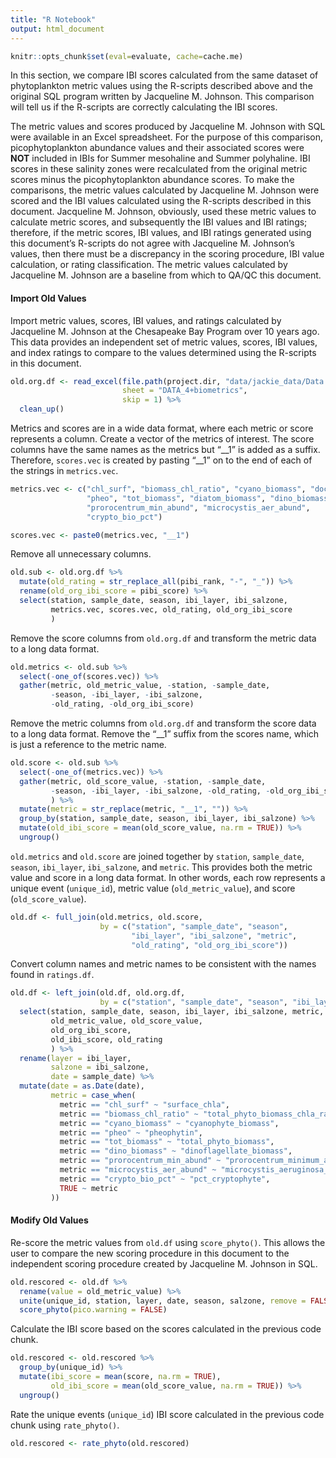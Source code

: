 ```yaml
---
title: "R Notebook"
output: html_document
---
```


```r
knitr::opts_chunk$set(eval=evaluate, cache=cache.me)
```

In this section, we compare IBI scores calculated from the same dataset of phytoplankton metric values using the R-scripts described above and the original SQL program written by Jacqueline M. Johnson. This comparison will tell us if the R-scripts are correctly calculating the IBI scores. 

The metric values and scores produced by Jacqueline M. Johnson with SQL were available in an Excel spreadsheet. For the purpose of this comparison, picophytoplankton abundance values and their associated scores were __NOT__ included in IBIs for Summer mesohaline and Summer polyhaline. IBI scores in these salinity zones were recalculated from the original metric scores minus the picophytoplankton abundance scores. 
To make the comparisons, the metric values calculated by Jacqueline M. Johnson were scored and the IBI values calculated using the R-scripts described in this document. Jacqueline M. Johnson, obviously, used these metric values to calculate metric scores, and subsequently the IBI values and IBI ratings; therefore, if the metric scores, IBI values, and IBI ratings generated using this document’s R-scripts do not agree with Jacqueline M. Johnson’s values, then there must be a discrepancy in the scoring procedure, IBI value calculation, or rating classification. The metric values calculated by Jacqueline M. Johnson are a baseline from which to QA/QC this document.


#### Import Old Values

Import metric values, scores, IBI values, and ratings calculated by Jacqueline M. Johnson at the Chesapeake Bay Program over 10 years ago. This data provides an independent set of metric values, scores, IBI values, and index ratings to compare to the values determined using the R-scripts in this document.
```r
old.org.df <- read_excel(file.path(project.dir, "data/jackie_data/Data 2013_4plus-phyto-metrics.xlsx"),
                         sheet = "DATA_4+biometrics",
                         skip = 1) %>% 
  clean_up()
```

Metrics and scores are in a wide data format, where each metric or score represents a column. Create a vector of the metrics of interest. The score columns have the same names as the metrics but "__1" is added as a suffix. Therefore, `scores.vec` is created by pasting "__1" on to the end of each of the strings in `metrics.vec`.
```r
metrics.vec <- c("chl_surf", "biomass_chl_ratio", "cyano_biomass", "doc",
                 "pheo", "tot_biomass", "diatom_biomass", "dino_biomass",
                 "prorocentrum_min_abund", "microcystis_aer_abund",
                 "crypto_bio_pct")

scores.vec <- paste0(metrics.vec, "__1")
```

Remove all unnecessary columns.
```r
old.sub <- old.org.df %>% 
  mutate(old_rating = str_replace_all(pibi_rank, "-", "_")) %>% 
  rename(old_org_ibi_score = pibi_score) %>% 
  select(station, sample_date, season, ibi_layer, ibi_salzone,
         metrics.vec, scores.vec, old_rating, old_org_ibi_score
         ) 
```

Remove the score columns from `old.org.df` and transform the metric data to a long data format.
```r
old.metrics <- old.sub %>%
  select(-one_of(scores.vec)) %>% 
  gather(metric, old_metric_value, -station, -sample_date,
         -season, -ibi_layer, -ibi_salzone,
         -old_rating, -old_org_ibi_score)
```

Remove the metric columns from `old.org.df` and transform the score data to a long data format. Remove the "__1" suffix from the scores name, which is just a reference to the metric name.
```r
old.score <- old.sub %>% 
  select(-one_of(metrics.vec)) %>% 
  gather(metric, old_score_value, -station, -sample_date,
         -season, -ibi_layer, -ibi_salzone, -old_rating, -old_org_ibi_score
         ) %>% 
  mutate(metric = str_replace(metric, "__1", "")) %>% 
  group_by(station, sample_date, season, ibi_layer, ibi_salzone) %>% 
  mutate(old_ibi_score = mean(old_score_value, na.rm = TRUE)) %>% 
  ungroup()
```

`old.metrics` and `old.score` are joined together by `station`, `sample_date`, `season`, `ibi_layer`, `ibi_salzone`, and `metric`. This provides both the metric value and score in a long data format. In other words, each row represents a unique event (`unique_id`), metric value (`old_metric_value`), and score (`old_score_value`).
```r
old.df <- full_join(old.metrics, old.score,
                    by = c("station", "sample_date", "season",
                           "ibi_layer", "ibi_salzone", "metric",
                           "old_rating", "old_org_ibi_score"))
```

Convert column names and metric names to be consistent with the names found in `ratings.df`.
```r
old.df <- left_join(old.df, old.org.df,
                    by = c("station", "sample_date", "season", "ibi_layer", "ibi_salzone")) %>% 
  select(station, sample_date, season, ibi_layer, ibi_salzone, metric,
         old_metric_value, old_score_value,
         old_org_ibi_score,
         old_ibi_score, old_rating
         ) %>% 
  rename(layer = ibi_layer,
         salzone = ibi_salzone,
         date = sample_date) %>% 
  mutate(date = as.Date(date),
         metric = case_when(
           metric == "chl_surf" ~ "surface_chla",
           metric == "biomass_chl_ratio" ~ "total_phyto_biomass_chla_ratio",
           metric == "cyano_biomass" ~ "cyanophyte_biomass",
           metric == "pheo" ~ "pheophytin",
           metric == "tot_biomass" ~ "total_phyto_biomass",
           metric == "dino_biomass" ~ "dinoflagellate_biomass",
           metric == "prorocentrum_min_abund" ~ "prorocentrum_minimum_abundance",
           metric == "microcystis_aer_abund" ~ "microcystis_aeruginosa_abundance",
           metric == "crypto_bio_pct" ~ "pct_cryptophyte",
           TRUE ~ metric
         ))
```

#### Modify Old Values

Re-score the metric values from `old.df` using `score_phyto()`. This allows the user to compare the new scoring procedure in this document to the independent scoring procedure created by Jacqueline M. Johnson in SQL.
```r
old.rescored <- old.df %>% 
  rename(value = old_metric_value) %>% 
  unite(unique_id, station, layer, date, season, salzone, remove = FALSE) %>% 
  score_phyto(pico.warning = FALSE)
```

Calculate the IBI score based on the scores calculated in the previous code chunk.
```r
old.rescored <- old.rescored %>% 
  group_by(unique_id) %>% 
  mutate(ibi_score = mean(score, na.rm = TRUE),
         old_ibi_score = mean(old_score_value, na.rm = TRUE)) %>% 
  ungroup() 
```

Rate the unique events (`unique_id`) IBI score calculated in the previous code chunk using `rate_phyto()`.
```r
old.rescored <- rate_phyto(old.rescored)
```
